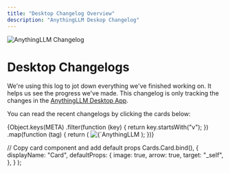 ```yaml
---
title: "Desktop Changelog Overview"
description: "AnythingLLM Deskop Changelog"
---
```



<Image
  src="/images/product/changelog/header-image.png"
  height={1080}
  width={1920}
  quality={100}
  alt="AnythingLLM Changelog"
/>

# Desktop Changelogs

We're using this log to jot down everything we've finished working on. It helps us see the progress we've made. This changelog is only tracking the changes in the <Link href='https://anythingllm.com/download'><u>AnythingLLM Desktop App</u></Link>.

You can read the recent changelogs by clicking the cards below:

<Cards>
  {Object.keys(META)
    .filter(function (key) {
      return key.startsWith("v");
    })
    .map(function (tag) {
      return (
        <Card title={`Changelog ${tag}`} href={tag}>
          <Image
            src="/images/product/changelog/header-image.png"
            height={1080}
            width={1920}
            quality={100}
            alt={`AnythingLLM Desktop Changelog ${tag}`}
          />
        </Card>
      );
    })}
</Cards>

  // Copy card component and add default props
  Cards.Card.bind(),
  {
    displayName: "Card",
    defaultProps: {
      image: true,
      arrow: true,
      target: "_self",
    },
  }
);

<style global jsx>{`
  img {
    aspect-ratio: 16/9;
    object-fit: cover;
  }
`}</style>
